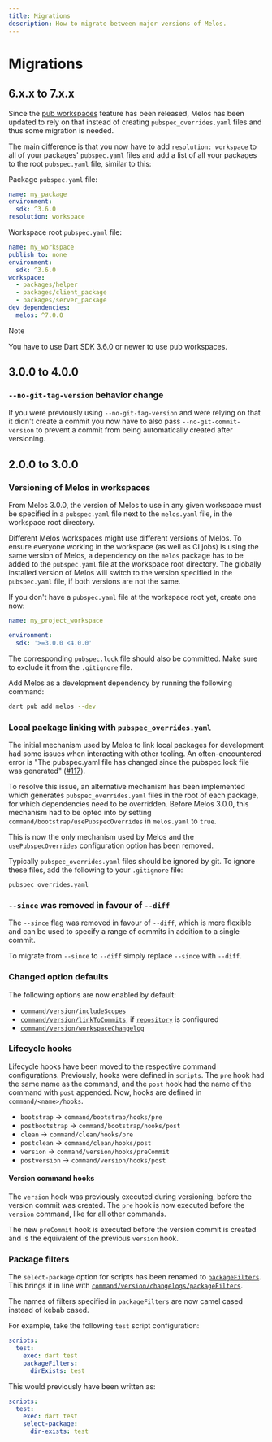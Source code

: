 ```yaml
---
title: Migrations
description: How to migrate between major versions of Melos.
---
```


# Migrations

## 6.x.x to 7.x.x

Since the [pub workspaces](https://dart.dev/tools/pub/workspaces) feature has
been released, Melos has been updated to rely on that instead of creating
`pubspec_overrides.yaml` files and thus some migration is needed.

The main difference is that you now have to add `resolution: workspace` to all
of your packages' `pubspec.yaml` files and add a list of all your packages to
the root `pubspec.yaml` file, similar to this:

Package `pubspec.yaml` file:
```yaml
name: my_package
environment:
  sdk: ^3.6.0
resolution: workspace
```

Workspace root `pubspec.yaml` file:
```yaml
name: my_workspace
publish_to: none
environment:
  sdk: ^3.6.0
workspace:
  - packages/helper
  - packages/client_package
  - packages/server_package
dev_dependencies:
  melos: ^7.0.0
```

> [!NOTE]
> You have to use Dart SDK 3.6.0 or newer to use pub workspaces.

## 3.0.0 to 4.0.0

### `--no-git-tag-version` behavior change

If you were previously using `--no-git-tag-version` and were relying on that it
didn't create a commit you now have to also pass `--no-git-commit-version` to
prevent a commit from being automatically created after versioning.

## 2.0.0 to 3.0.0

### Versioning of Melos in workspaces

From Melos 3.0.0, the version of Melos to use in any given workspace must be
specified in a `pubspec.yaml` file next to the `melos.yaml` file, in the
workspace root directory.

Different Melos workspaces might use different versions of Melos. To ensure
everyone working in the workspace (as well as CI jobs) is using the same version
of Melos, a dependency on the `melos` package has to be added to the
`pubspec.yaml` file at the workspace root directory. The globally installed
version of Melos will switch to the version specified in the `pubspec.yaml`
file, if both versions are not the same.

If you don't have a `pubspec.yaml` file at the workspace root yet, create one
now:

```yaml
name: my_project_workspace

environment:
  sdk: '>=3.0.0 <4.0.0'
```

The corresponding `pubspec.lock` file should also be committed. Make sure to
exclude it from the `.gitignore` file.

Add Melos as a development dependency by running the following command:

```bash
dart pub add melos --dev
```

### Local package linking with `pubspec_overrides.yaml`

The initial mechanism used by Melos to link local packages for development had
some issues when interacting with other tooling. An often-encountered error is
"The pubspec.yaml file has changed since the pubspec.lock file was generated"
([#117](https://github.com/invertase/melos/issues/117)).

To resolve this issue, an alternative mechanism has been implemented which
generates `pubspec_overrides.yaml` files in the root of each package, for which
dependencies need to be overridden. Before Melos 3.0.0, this mechanism had to be
opted into by setting `command/bootstrap/usePubspecOverrides` in `melos.yaml` to
`true`.

This is now the only mechanism used by Melos and the `usePubspecOverrides`
configuration option has been removed.

Typically `pubspec_overrides.yaml` files should be ignored by git. To ignore
these files, add the following to your `.gitignore` file:

```
pubspec_overrides.yaml
```

### `--since` was removed in favour of `--diff`

The `--since` flag was removed in favour of `--diff`, which is more flexible and
can be used to specify a range of commits in addition to a single commit.

To migrate from `--since` to `--diff` simply replace `--since` with `--diff`.

### Changed option defaults

The following options are now enabled by default:

- [`command/version/includeScopes`](/configuration/overview#includescopes)
- [`command/version/linkToCommits`](/configuration/overview#linktocommits), if
  [`repository`](/configuration/overview#repository) is configured
- [`command/version/workspaceChangelog`](/configuration/overview#workspacechangelog)

### Lifecycle hooks

Lifecycle hooks have been moved to the respective command configurations.
Previously, hooks were defined in `scripts`. The `pre` hook had the same name as
the command, and the `post` hook had the name of the command with `post`
appended. Now, hooks are defined in `command/<name>/hooks`.

- `bootstrap` -> `command/bootstrap/hooks/pre`
- `postbootstrap` -> `command/bootstrap/hooks/post`
- `clean` -> `command/clean/hooks/pre`
- `postclean` -> `command/clean/hooks/post`
- `version` -> `command/version/hooks/preCommit`
- `postversion` -> `command/version/hooks/post`

#### Version command hooks

The `version` hook was previously executed during versioning, before the version
commit was created. The `pre` hook is now executed before the `version` command,
like for all other commands.

The new `preCommit` hook is executed before the version commit is created and is
the equivalent of the previous `version` hook.

### Package filters

The `select-package` option for scripts has been renamed to
[`packageFilters`](/configuration/scripts#packagefilters). This brings it in
line with
[`command/version/changelogs/packageFilters`](/configuration/overview#packagefilters).

The names of filters specified in `packageFilters` are now camel cased instead
of kebab cased.

For example, take the following `test` script configuration:

```yaml
scripts:
  test:
    exec: dart test
    packageFilters:
      dirExists: test
```

This would previously have been written as:

```yaml
scripts:
  test:
    exec: dart test
    select-package:
      dir-exists: test
```
